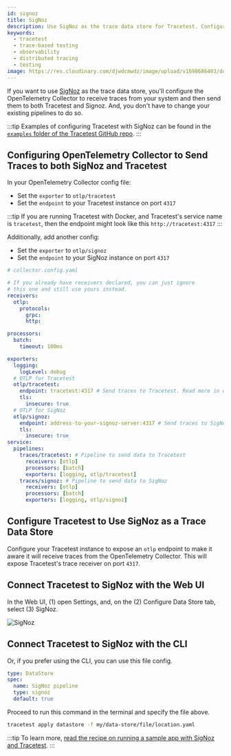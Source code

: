 ```yaml
---
id: signoz
title: SigNoz
description: Use SigNoz as the trace data store for Tracetest. Configure the OpenTelemetry Collector to receive traces and forward them to both Tracetest and SigNoz.
keywords:
  - tracetest
  - trace-based testing
  - observability
  - distributed tracing
  - testing
image: https://res.cloudinary.com/djwdcmwdz/image/upload/v1698686403/docs/Blog_Thumbnail_14_rsvkmo.jpg
---
```


If you want to use [SigNoz](https://signoz.io/) as the trace data store, you'll configure the OpenTelemetry Collector to receive traces from your system and then send them to both Tracetest and Signoz. And, you don't have to change your existing pipelines to do so.

:::tip
Examples of configuring Tracetest with SigNoz can be found in the [`examples` folder of the Tracetest GitHub repo](https://github.com/kubeshop/tracetest/tree/main/examples).
:::

## Configuring OpenTelemetry Collector to Send Traces to both SigNoz and Tracetest

In your OpenTelemetry Collector config file:

- Set the `exporter` to `otlp/tracetest`
- Set the `endpoint` to your Tracetest instance on port `4317`

:::tip
If you are running Tracetest with Docker, and Tracetest's service name is `tracetest`, then the endpoint might look like this `http://tracetest:4317`
:::

Additionally, add another config:

- Set the `exporter` to `otlp/signoz`
- Set the `endpoint` to your SigNoz instance on port `4317`

```yaml
# collector.config.yaml

# If you already have receivers declared, you can just ignore
# this one and still use yours instead.
receivers:
  otlp:
    protocols:
      grpc:
      http:

processors:
  batch:
    timeout: 100ms

exporters:
  logging:
    logLevel: debug
  # OTLP for Tracetest
  otlp/tracetest:
    endpoint: tracetest:4317 # Send traces to Tracetest. Read more in docs here:  https://docs.tracetest.io/configuration/connecting-to-data-stores/opentelemetry-collector
    tls:
      insecure: true
  # OTLP for SigNoz
  otlp/signoz:
    endpoint: address-to-your-signoz-server:4317 # Send traces to SigNoz. Read more in docs here: https://signoz.io/docs/tutorial/opentelemetry-binary-usage-in-virtual-machine/#opentelemetry-collector-configuration
    tls:
      insecure: true
service:
  pipelines:
    traces/tracetest: # Pipeline to send data to Tracetest
      receivers: [otlp]
      processors: [batch]
      exporters: [logging, otlp/tracetest]
    traces/signoz: # Pipeline to send data to SigNoz
      receivers: [otlp]
      processors: [batch]
      exporters: [logging, otlp/signoz]
```

## Configure Tracetest to Use SigNoz as a Trace Data Store

Configure your Tracetest instance to expose an `otlp` endpoint to make it aware it will receive traces from the OpenTelemetry Collector. This will expose Tracetest's trace receiver on port `4317`.

## Connect Tracetest to SigNoz with the Web UI

In the Web UI, (1) open Settings, and, on the (2) Configure Data Store tab, select (3) SigNoz.

![SigNoz](../img/Signoz-settings.png)

## Connect Tracetest to SigNoz with the CLI

Or, if you prefer using the CLI, you can use this file config.

```yaml
type: DataStore
spec:
  name: SigNoz pipeline
  type: signoz
  default: true
```

Proceed to run this command in the terminal and specify the file above.

```bash
tracetest apply datastore -f my/data-store/file/location.yaml
```

:::tip
To learn more, [read the recipe on running a sample app with SigNoz and Tracetest](/examples-tutorials/recipes/running-tracetest-with-signoz-pokeshop).
:::

